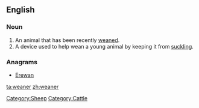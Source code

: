 ==English==

===Noun===
{{en-noun}}

# An animal that has been recently [[wean]]ed.
# A device used to help wean a young animal by keeping it from [[suckle|suckling]].

===Anagrams===
* [[Erewan#English|Erewan]]

[[Category:Sheep]]
[[Category:Cattle]]

[[ta:weaner]]
[[zh:weaner]]